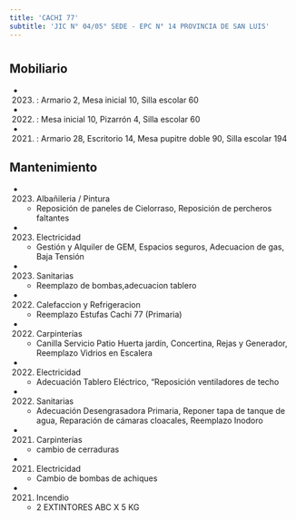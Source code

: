 ```yaml
---
title: 'CACHI 77'
subtitle: 'JIC N° 04/05° SEDE - EPC N° 14 PROVINCIA DE SAN LUIS'
---
```


#


## Mobiliario

*  (2023) : Armario 2, Mesa inicial 10, Silla escolar 60 

*  (2022) : Mesa inicial 10, Pizarrón 4, Silla escolar 60 

*  (2021) : Armario 28, Escritorio 14, Mesa pupitre doble 90, Silla escolar 194 





## Mantenimiento

*  (2023) Albañileria / Pintura 
    + Reposición de paneles de Cielorraso, Reposición de percheros faltantes

*  (2023) Electricidad 
    + Gestión y Alquiler de GEM, Espacios seguros, Adecuacion de gas, Baja Tensión

*  (2023) Sanitarias 
    + Reemplazo de bombas,adecuacion tablero

*  (2022) Calefaccion y Refrigeracion 
    + Reemplazo Estufas Cachi 77 (Primaria)

*  (2022) Carpinterías 
    + Canilla Servicio Patio Huerta jardín, Concertina, Rejas y Generador, Reemplazo Vidrios en Escalera

*  (2022) Electricidad 
    + Adecuación Tablero Eléctrico, "Reposición ventiladores de techo

*  (2022) Sanitarias 
    + Adecuación Desengrasadora Primaria, Reponer tapa de tanque de agua, Reparación de cámaras cloacales, Reemplazo Inodoro

*  (2021) Carpinterías 
    + cambio de cerraduras

*  (2021) Electricidad 
    + Cambio de bombas de achiques

*  (2021) Incendio 
    + 2 EXTINTORES ABC X 5 KG



